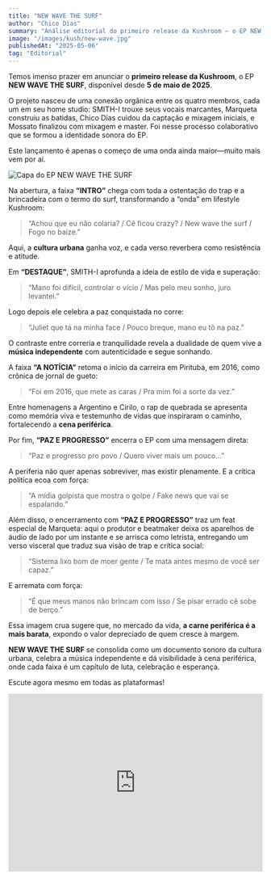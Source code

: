 ```yaml
---
title: "NEW WAVE THE SURF"
author: "Chico Dias"
summary: "Análise editorial do primeiro release da Kushroom — o EP NEW WAVE THE SURF, lançado em 5 de maio de 2025"
image: "/images/kush/new-wave.jpg"
publishedAt: "2025-05-06"
tag: "Editorial"
---
```


Temos imenso prazer em anunciar o **primeiro release da Kushroom**, o EP **NEW WAVE THE SURF**, disponível desde **5 de maio de 2025**.

O projeto nasceu de uma conexão orgânica entre os quatro membros, cada um em seu home studio: SMITH-I trouxe seus vocais marcantes, Marqueta construiu as batidas, Chico Dias cuidou da captação e mixagem iniciais, e Mossato finalizou com mixagem e master. Foi nesse processo colaborativo que se formou a identidade sonora do EP.

Este lançamento é apenas o começo de uma onda ainda maior—muito mais vem por aí.

![Capa do EP NEW WAVE THE SURF](/images/kush/new-wave.jpg)

Na abertura, a faixa **“INTRO”** chega com toda a ostentação do trap e a brincadeira com o termo do surf, transformando a “onda” em lifestyle Kushroom:

> “Achou que eu não colaria? / Cê ficou crazy? / New wave the surf / Fogo no baize.”

Aqui, a **cultura urbana** ganha voz, e cada verso reverbera como resistência e atitude.

Em **“DESTAQUE”**, SMITH-I aprofunda a ideia de estilo de vida e superação:

> “Mano foi difícil, controlar o vício / Mas pelo meu sonho, juro levantei.”

Logo depois ele celebra a paz conquistada no corre:

> “Juliet que tá na minha face / Pouco breque, mano eu tô na paz.”

O contraste entre correria e tranquilidade revela a dualidade de quem vive a **música independente** com autenticidade e segue sonhando.

A faixa **“A NOTÍCIA”** retoma o início da carreira em Pirituba, em 2016, como crônica de jornal de gueto:

> “Foi em 2016, que mete as caras / Pra mim foi a sorte da vez.”

Entre homenagens a Argentino e Cirilo, o rap de quebrada se apresenta como memória viva e testemunho de vidas que inspiraram o caminho, fortalecendo a **cena periférica**.

Por fim, **“PAZ E PROGRESSO”** encerra o EP com uma mensagem direta:

> “Paz e progresso pro povo / Quero viver mais um pouco…”

A periferia não quer apenas sobreviver, mas existir plenamente. E a crítica política ecoa com força:

> “A mídia golpista que mostra o golpe / Fake news que vai se espalando.”

Além disso, o encerramento com **“PAZ E PROGRESSO”** traz um feat especial de Marqueta: aqui o produtor e beatmaker deixa os aparelhos de áudio de lado por um instante e se arrisca como letrista, entregando um verso visceral que traduz sua visão de trap e crítica social:

> “Sistema lixo bom de moer gente / Te mata antes mesmo de você ser capaz.”

E arremata com força:

> “É que meus manos não brincam com isso / Se pisar errado cê sobe de berço.”

Essa imagem crua sugere que, no mercado da vida, **a carne periférica é a mais barata**, expondo o valor depreciado de quem cresce à margem.

**NEW WAVE THE SURF** se consolida como um documento sonoro da cultura urbana, celebra a música independente e dá visibilidade à cena periférica, onde cada faixa é um capítulo de luta, celebração e esperança.

Escute agora mesmo em todas as plataformas!

<iframe
  src="https://open.spotify.com/embed/album/4nGRGyxfQPXsPpNco9dxRn?utm_source=generator"
  width="100%"
  height="352"
  frameBorder="0"
  allow="autoplay; clipboard-write; encrypted-media; fullscreen; picture-in-picture"
  loading="lazy"
></iframe>
